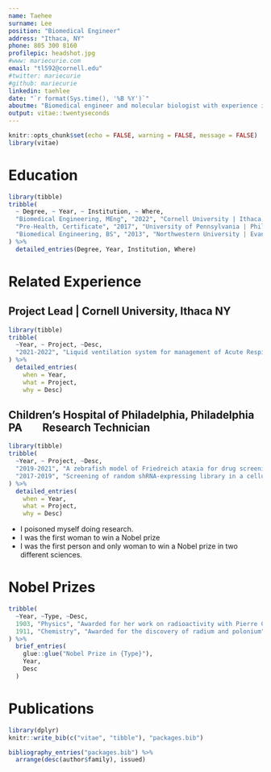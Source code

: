 ```yaml
---
name: Taehee
surname: Lee
position: "Biomedical Engineer"
address: "Ithaca, NY"
phone: 805 300 8160
profilepic: headshot.jpg
#www: mariecurie.com
email: "tl592@cornell.edu"
#twitter: mariecurie
#github: mariecurie
linkedin: taehlee
date: "`r format(Sys.time(), '%B %Y')`"
aboutme: "Biomedical engineer and molecular biologist with experience in medical device industry and academic medical research looking for biotechnology/medical technology challenges that require innovative and unique solutions."
output: vitae::twentyseconds
---
```


```r
knitr::opts_chunk$set(echo = FALSE, warning = FALSE, message = FALSE)
library(vitae)
```


# Education

```r
library(tibble)
tribble(
  ~ Degree, ~ Year, ~ Institution, ~ Where,
  "Biomedical Engineering, MEng", "2022", "Cornell University | Ithaca, NY", "GPA: 4.00",
  "Pre-Health, Certificate", "2017", "University of Pennsylvania | Philadelphia, PA", "GPA: 3.79",
  "Biomedical Engineering, BS", "2013", "Northwestern University | Evanston, IL", "GPA: 3.07"
) %>% 
  detailed_entries(Degree, Year, Institution, Where)
```

# Related Experience

## Project Lead | Cornell University, Ithaca NY
```r
library(tibble)
tribble(
  ~Year, ~ Project, ~Desc,
  "2021-2022", "Liquid ventilation system for management of Acute Respiratory Distress Syndrome (ARDS)", c("Led engineering team in designing solution to address challenges of delivering oxygen to patients with ARDS","Tracked team progress using Atlassian Jira and met goal of delivering a transportable functional prototype","Created CAD of components and full assembly for modeling physical integration","Integrated mechanical, electronic, and sensor components into a functioning system under time pressure")
) %>% 
  detailed_entries(
    when = Year,
    what = Project, 
    why = Desc)
```

## Children's Hospital of Philadelphia, Philadelphia PA\  \  \  \   Research Technician
```r
library(tibble)
tribble(
  ~Year, ~ Project, ~Desc,
  "2019-2021", "A zebrafish model of Friedreich ataxia for drug screening", c("Lead investigator - Developed and validated CRISPR-Cas9 modified zebrafish through verification of mutant genotypes, evaluation of disease-associated phenotypes and face validity"),
  "2017-2019", "Screening of random shRNA-expressing library in a cellular model of MELAS", c("Lead investigator - Identified reproducible conditions for in vitro screening, screened shRNA library and cloned candidates, investigated potentially affected pathways in MELAS"),
) %>% 
  detailed_entries(
    when = Year,
    what = Project, 
    why = Desc)
```

 * I poisoned myself doing research.
 * I was the first woman to win a Nobel prize
 * I was the first person and only woman to win a Nobel prize in two different sciences.

# Nobel Prizes

```r
tribble(
  ~Year, ~Type, ~Desc,
  1903, "Physics", "Awarded for her work on radioactivity with Pierre Curie and Henri Becquerel",
  1911, "Chemistry", "Awarded for the discovery of radium and polonium"
) %>% 
  brief_entries(
    glue::glue("Nobel Prize in {Type}"),
    Year, 
    Desc
  )
```

# Publications

```r
library(dplyr)
knitr::write_bib(c("vitae", "tibble"), "packages.bib")

bibliography_entries("packages.bib") %>%
  arrange(desc(author$family), issued)
```


